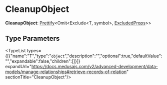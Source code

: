 
# CleanupObject

 **CleanupObject**: [Prettify](../../CommonTypes/types/types.CommonTypes.Prettify/page.mdx)&#60;Omit&#60;Exclude&#60;T, symbol&#62;, [ExcludedProps](../types.ExcludedProps/page.mdx)&#62;&#62;

## Type Parameters

<TypeList types={[{"name":"T","type":"`object`","description":"","optional":true,"defaultValue":"","expandable":false,"children":[]}]} expandUrl="https://docs.medusajs.com/v2/advanced-development/data-models/manage-relationships#retrieve-records-of-relation" sectionTitle="CleanupObject"/>
